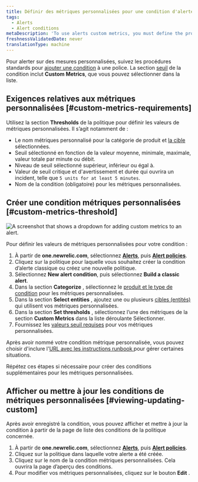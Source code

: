 ```yaml
---
title: Définir des métriques personnalisées pour une condition d'alerte
tags:
  - Alerts
  - Alert conditions
metaDescription: 'To use alerts custom metrics, you must define the product and entity, select the exact custom metric name, and define the thresholds.'
freshnessValidatedDate: never
translationType: machine
---
```


Pour alerter sur des mesures personnalisées, suivez les procédures standards pour [ajouter une condition](/docs/alerts-applied-intelligence/new-relic-alerts/alert-conditions/create-alert-conditions) à une police. La section [seuil](/docs/alerts-applied-intelligence/new-relic-alerts/advanced-alerts/advanced-techniques/set-thresholds-alert-condition) de la condition inclut <DNT>**Custom Metrics**</DNT>, que vous pouvez sélectionner dans la liste.

## Exigences relatives aux métriques personnalisées [#custom-metrics-requirements]

Utilisez la section <DNT>**Thresholds**</DNT> de la politique pour définir les valeurs de métriques personnalisées. Il s’agit notamment de :

* Le nom métriques personnalisé pour la catégorie de produit et [la cible](/docs/new-relic-solutions/get-started/glossary/#alert-target) sélectionnées.
* Seuil sélectionné en fonction de la valeur moyenne, minimale, maximale, valeur totale par minute ou débit.
* Niveau de seuil sélectionné supérieur, inférieur ou égal à.
* Valeur de seuil critique et d&apos;avertissement et durée qui ouvrira un incident, telle que `5 units for at least 5 minutes`.
* Nom de la condition (obligatoire) pour les métriques personnalisées.

## Créer une condition métriques personnalisées [#custom-metrics-threshold]

<img title="Set custom metrics on your alerts" alt="A screenshot that shows a dropdown for adding custom metrics to an alert." src="/images/alerts_screenshot-crop_custom-metrics.webp" />

Pour définir les valeurs de métriques personnalisées pour votre condition :

1. À partir de <DNT>**one.newrelic.com**</DNT>, sélectionnez [<DNT>**Alerts**</DNT>](https://one.newrelic.com/alerts-ai), puis [<DNT>**Alert policies**</DNT>](https://one.newrelic.com/alerts-ai/condition-builder/policy-list).
2. Cliquez sur la politique pour laquelle vous souhaitez créer la condition d’alerte classique ou créez une nouvelle politique.
3. Sélectionnez <DNT>**New alert condition**</DNT>, puis sélectionnez <DNT>**Build a classic alert**</DNT>.
4. Dans la section <DNT>**Categorize**</DNT> , sélectionnez le [produit et le type de condition](/docs/alerts-applied-intelligence/new-relic-alerts/alert-conditions/create-alert-conditions) pour les métriques personnalisées.
5. Dans la section <DNT>**Select entities**</DNT> , ajoutez une ou plusieurs [cibles (entités)](/docs/new-relic-solutions/get-started/glossary/#alert-target) qui utilisent vos métriques personnalisées.
6. Dans la section <DNT>**Set thresholds**</DNT> , sélectionnez l’une des métriques de la section <DNT>**Custom Metrics**</DNT> dans la liste déroulante Sélectionner.
7. Fournissez les [valeurs seuil requises](#custom-metrics-requirements) pour vos métriques personnalisées.

Après avoir nommé votre condition métrique personnalisée, vous pouvez choisir d&apos;inclure l&apos;[URL avec les instructions runbook ](/docs/alerts-applied-intelligence/new-relic-alerts/advanced-alerts/understand-technical-concepts/provide-runbook-instructions-alert-activity)pour gérer certaines situations.

Répétez ces étapes si nécessaire pour créer des conditions supplémentaires pour les métriques personnalisées.

## Afficher ou mettre à jour les conditions de métriques personnalisées [#viewing-updating-custom]

Après avoir enregistré la condition, vous pouvez afficher et mettre à jour la condition à partir de la page de liste des conditions de la politique concernée.

1. À partir de <DNT>**one.newrelic.com**</DNT>, sélectionnez [<DNT>**Alerts**</DNT>](https://one.newrelic.com/alerts-ai), puis [<DNT>**Alert policies**</DNT>](https://one.newrelic.com/alerts-ai/condition-builder/policy-list).
2. Cliquez sur la politique dans laquelle votre alerte a été créée.
3. Cliquez sur le nom de la condition métriques personnalisées. Cela ouvrira la page d’aperçu des conditions.
4. Pour modifier vos métriques personnalisées, cliquez sur le bouton <DNT>**Edit**</DNT> .